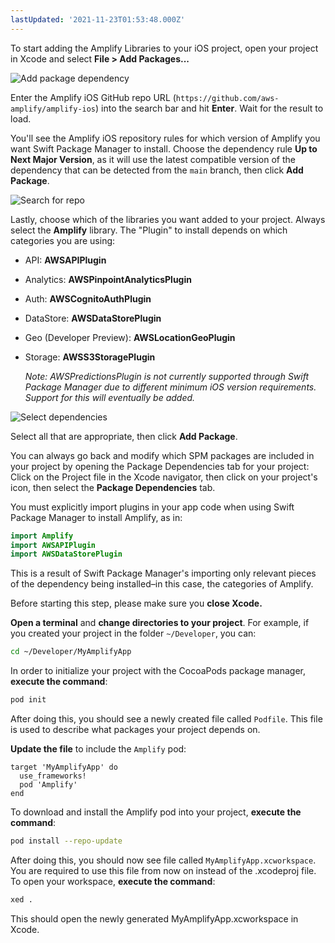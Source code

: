 ```yaml
---
lastUpdated: '2021-11-23T01:53:48.000Z'
---
```

<BlockSwitcher>

<Block name="Swift Package Manager">

To start adding the Amplify Libraries to your iOS project, open your project in Xcode and select **File > Add Packages...**

![Add package dependency](/images/project-setup/20_4_add-package-dependency.png)

Enter the Amplify iOS GitHub repo URL (`https://github.com/aws-amplify/amplify-ios`) into the search bar and hit **Enter**. Wait for the result to load.

You'll see the Amplify iOS repository rules for which version of Amplify you want Swift Package Manager to install. Choose the dependency rule **Up to Next Major Version**, as it will use the latest compatible version of the dependency that can be detected from the `main` branch, then click **Add Package**.

![Search for repo](/images/project-setup/20_5_search-amplify-repo.png)

Lastly, choose which of the libraries you want added to your project. Always select the **Amplify** library. The "Plugin" to install depends on which categories you are using:

- API: **AWSAPIPlugin**
- Analytics: **AWSPinpointAnalyticsPlugin**
- Auth: **AWSCognitoAuthPlugin**
- DataStore: **AWSDataStorePlugin**
- Geo (Developer Preview): **AWSLocationGeoPlugin**
- Storage: **AWSS3StoragePlugin**

  _Note: AWSPredictionsPlugin is not currently supported through Swift Package Manager due to different minimum iOS version requirements. Support for this will eventually be added._

![Select dependencies](/images/project-setup/20_7_select-dependencies.png)

Select all that are appropriate, then click **Add Package**.

You can always go back and modify which SPM packages are included in your project by opening the Package Dependencies tab for your project: Click on the Project file in the Xcode navigator, then click on your project's icon, then select the **Package Dependencies** tab.

<Callout>

You must explicitly import plugins in your app code when using Swift Package Manager to install Amplify, as in:

```swift
import Amplify
import AWSAPIPlugin
import AWSDataStorePlugin
```

This is a result of Swift Package Manager's importing only relevant pieces of the dependency being installed–in this case, the categories of Amplify.

</Callout>

</Block>

<Block name="CocoaPods">

Before starting this step, please make sure you **close Xcode.**

**Open a terminal** and **change directories to your project**.  For example, if you created your project in the folder `~/Developer`, you can:
```bash
cd ~/Developer/MyAmplifyApp
```

In order to initialize your project with the CocoaPods package manager, **execute the command**:
```bash
pod init
```

After doing this, you should see a newly created file called `Podfile`.  This file is used to describe what packages your project depends on.

**Update the file** to include the `Amplify` pod:
```
target 'MyAmplifyApp' do
  use_frameworks!
  pod 'Amplify'
end
```

To download and install the Amplify pod into your project, **execute the command**:
```bash
pod install --repo-update
```

After doing this, you should now see file called `MyAmplifyApp.xcworkspace`.  You are required to use this file from now on instead of the .xcodeproj file.  To open your workspace, **execute the command**:
```bash
xed .
```
This should open the newly generated MyAmplifyApp.xcworkspace in Xcode.

</Block>

</BlockSwitcher>
